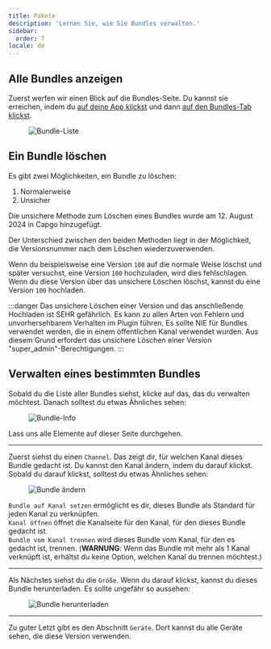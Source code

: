 ```yaml
---
title: Pakete
description: 'Lernen Sie, wie Sie Bundles verwalten.'
sidebar:
  order: 7
locale: de
---
```


## Alle Bundles anzeigen

Zuerst werfen wir einen Blick auf die Bundles-Seite. Du kannst sie erreichen, indem du [auf deine App klickst](/docs/webapp/main-page) und dann [auf den Bundles-Tab klickst](/docs/webapp/main-app-page).

<figure><img style="margin-left: auto; margin-right: auto" src="/bundleswebp" alt="Bundle-Liste" /><figcaption></figcaption></figure>

## Ein Bundle löschen

Es gibt zwei Möglichkeiten, ein Bundle zu löschen:

1. Normalerweise
2. Unsicher

Die unsichere Methode zum Löschen eines Bundles wurde am 12. August 2024 in Capgo hinzugefügt.

Der Unterschied zwischen den beiden Methoden liegt in der Möglichkeit, die Versionsnummer nach dem Löschen wiederzuverwenden.

Wenn du beispielsweise eine Version `100` auf die normale Weise löschst und später versuchst, eine Version `100` hochzuladen, wird dies fehlschlagen. 
Wenn du diese Version über das unsichere Löschen löschst, kannst du eine Version `100` hochladen.

:::danger
Das unsichere Löschen einer Version und das anschließende Hochladen ist SEHR gefährlich. 
Es kann zu allen Arten von Fehlern und unvorhersehbarem Verhalten im Plugin führen. 
Es sollte NIE für Bundles verwendet werden, die in einem öffentlichen Kanal verwendet wurden. 
Aus diesem Grund erfordert das unsichere Löschen einer Version "super_admin"-Berechtigungen.
:::

## Verwalten eines bestimmten Bundles

Sobald du die Liste aller Bundles siehst, klicke auf das, das du verwalten möchtest. Danach solltest du etwas Ähnliches sehen:

<figure><img style="margin-left: auto; margin-right: auto" src="/bundle-infowebp" alt="Bundle-Info" /><figcaption></figcaption></figure>

Lass uns alle Elemente auf dieser Seite durchgehen.

---

Zuerst siehst du einen `Channel`. Das zeigt dir, für welchen Kanal dieses Bundle gedacht ist. Du kannst den Kanal ändern, indem du darauf klickst. 
Sobald du darauf klickst, solltest du etwas Ähnliches sehen:

<figure><img style="margin-left: auto; margin-right: auto" src="/bundle-changewebp" alt="Bundle ändern" /><figcaption></figcaption></figure>

`Bundle auf Kanal setzen` ermöglicht es dir, dieses Bundle als Standard für jeden Kanal zu verknüpfen.\
`Kanal öffnen` öffnet die Kanalseite für den Kanal, für den dieses Bundle gedacht ist.\
`Bundle vom Kanal trennen` wird dieses Bundle vom Kanal, für den es gedacht ist, trennen.
(**WARNUNG**: Wenn das Bundle mit mehr als 1 Kanal verknüpft ist, erhältst du keine Option, welchen Kanal du trennen möchtest.)

---

Als Nächstes siehst du die `Größe`. Wenn du darauf klickst, kannst du dieses Bundle herunterladen.
Es sollte ungefähr so aussehen:
<figure><img style="margin-left: auto; margin-right: auto" src="/download-bundlewebp" alt="Bundle herunterladen" /><figcaption></figcaption></figure>

---

Zu guter Letzt gibt es den Abschnitt `Geräte`. Dort kannst du alle Geräte sehen, die diese Version verwenden.